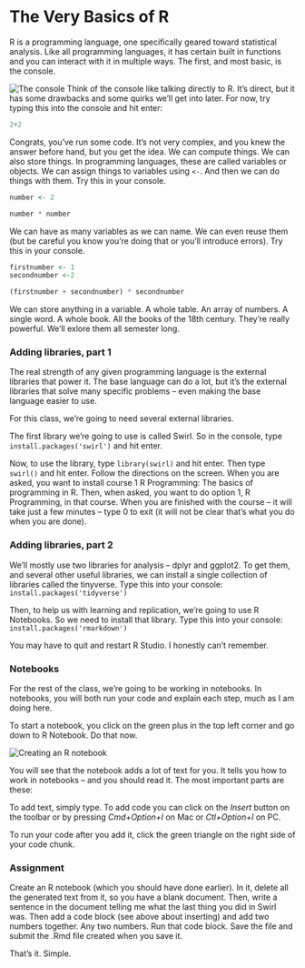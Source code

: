 # The Very Basics of R

R is a programming language, one specifically geared toward statistical analysis. Like all programming languages, it has certain built in functions and you can interact with it in multiple ways. The first, and most basic, is the console. 

![](verybasics1.png "The console")
Think of the console like talking directly to R. It's direct, but it has some drawbacks and some quirks we'll get into later. For now, try typing this into the console and hit enter: 
```r
2+2
```
Congrats, you've run some code. It's not very complex, and you knew the answer before hand, but you get the idea. We can compute things. We can also store things. In programming languages, these are called variables or objects. We can assign things to variables using `<-`. And then we can do things with them. Try this in your console. 

```r
number <- 2

number * number
```
We can have as many variables as we can name. We can even reuse them (but be careful you know you're doing that or you'll introduce errors). Try this in your console.
```r
firstnumber <- 1
secondnumber <-2 

(firstnumber + secondnumber) * secondnumber

```
We can store anything in a variable. A whole table. An array of numbers. A single word. A whole book. All the books of the 18th century. They're really powerful. We'll exlore them all semester long. 

### Adding libraries, part 1

The real strength of any given programming language is the external libraries that power it. The base language can do a lot, but it's the external libraries that solve many specific problems -- even making the base language easier to use. 

For this class, we're going to need several external libraries. 

The first library we're going to use is called Swirl. So in the console, type `install.packages('swirl')` and hit enter.

Now, to use the library, type `library(swirl)` and hit enter. Then type `swirl()` and hit enter. Follow the directions on the screen. When you are asked, you want to install course 1 R Programming: The basics of programming in R. Then, when asked, you want to do option 1, R Programming, in that course. When you are finished with the course -- it will take just a few minutes -- type 0 to exit (it will not be clear that's what you do when you are done). 

### Adding libraries, part 2

We'll mostly use two libraries for analysis -- dplyr and ggplot2. To get them, and several other useful libraries, we can install a single collection of libraries called the tinyverse. Type this into your console: `install.packages('tidyverse')`

Then, to help us with learning and replication, we're going to use R Notebooks. So we need to install that library. Type this into your console: `install.packages('rmarkdown')`

You may have to quit and restart R Studio. I honestly can't remember. 

### Notebooks

For the rest of the class, we're going to be working in notebooks. In notebooks, you will both run your code and explain each step, much as I am doing here. 

To start a notebook, you click on the green plus in the top left corner and go down to R Notebook. Do that now. 

![](verybasics2.png "Creating an R notebook")

You will see that the notebook adds a lot of text for you. It tells you how to work in notebooks -- and you should read it. The most important parts are these: 

To add text, simply type. To add code you can click on the *Insert* button on the toolbar or by pressing *Cmd+Option+I* on Mac or *Ctl+Option+I* on PC.

To run your code after you add it, click the green triangle on the right side of your code chunk. 

### Assignment

Create an R notebook (which you should have done earlier). In it, delete all the generated text from it, so you have a blank document. Then, write a sentence in the document telling me what the last thing you did in Swirl was. Then add a code block (see above about inserting) and add two numbers together. Any two numbers. Run that code block. Save the file and submit the .Rmd file created when you save it. 

That's it. Simple.
